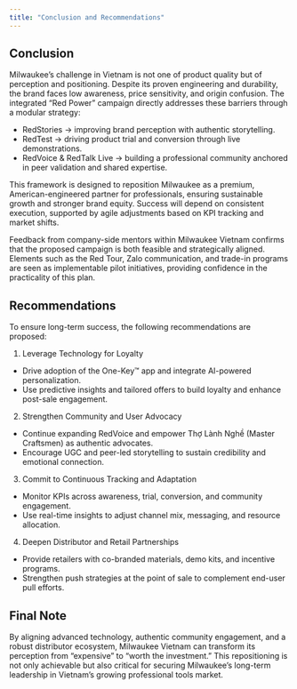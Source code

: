 ```yaml
---
title: "Conclusion and Recommendations"
---
```


## Conclusion

Milwaukee’s challenge in Vietnam is not one of product quality but of perception and positioning. Despite its proven engineering and durability, the brand faces low awareness, price sensitivity, and origin confusion. The integrated “Red Power” campaign directly addresses these barriers through a modular strategy:

- RedStories → improving brand perception with authentic storytelling.
- RedTest → driving product trial and conversion through live demonstrations.
- RedVoice & RedTalk Live → building a professional community anchored in peer validation and shared expertise.

This framework is designed to reposition Milwaukee as a premium, American-engineered partner for professionals, ensuring sustainable growth and stronger brand equity. Success will depend on consistent execution, supported by agile adjustments based on KPI tracking and market shifts.

Feedback from company-side mentors within Milwaukee Vietnam confirms that the proposed campaign is both feasible and strategically aligned. Elements such as the Red Tour, Zalo communication, and trade-in programs are seen as implementable pilot initiatives, providing confidence in the practicality of this plan.

## Recommendations

To ensure long-term success, the following recommendations are proposed:

1. Leverage Technology for Loyalty
  - Drive adoption of the One-Key™ app and integrate AI-powered personalization.
  - Use predictive insights and tailored offers to build loyalty and enhance post-sale engagement.
2. Strengthen Community and User Advocacy
  - Continue expanding RedVoice and empower Thợ Lành Nghề (Master Craftsmen) as authentic advocates.
  - Encourage UGC and peer-led storytelling to sustain credibility and emotional connection.
3. Commit to Continuous Tracking and Adaptation
  - Monitor KPIs across awareness, trial, conversion, and community engagement.
  - Use real-time insights to adjust channel mix, messaging, and resource allocation.
4. Deepen Distributor and Retail Partnerships
  - Provide retailers with co-branded materials, demo kits, and incentive programs.
  - Strengthen push strategies at the point of sale to complement end-user pull efforts.

## Final Note

By aligning advanced technology, authentic community engagement, and a robust distributor ecosystem, Milwaukee Vietnam can transform its perception from “expensive” to “worth the investment.” This repositioning is not only achievable but also critical for securing Milwaukee’s long-term leadership in Vietnam’s growing professional tools market.


  